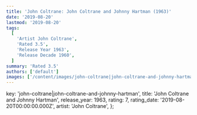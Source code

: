 ```yaml
---
title: 'John Coltrane: John Coltrane and Johnny Hartman (1963)'
date: '2019-08-20'
lastmod: '2019-08-20'
tags:
  [
    'Artist John Coltrane',
    'Rated 3.5',
    'Release Year 1963',
    'Release Decade 1960',
  ]
summary: 'Rated 3.5'
authors: ['default']
images: ['/content/images/john-coltrane|john-coltrane-and-johnny-hartman.jpg']
---
```


  key: 'john-coltrane|john-coltrane-and-johnny-hartman',
  title: 'John Coltrane and Johnny Hartman',
  release_year: 1963,
  rating: 7,
  rating_date: '2019-08-20T00:00:00.000Z',
  artist: 'John Coltrane',
};

<MusicRating data={data} />
